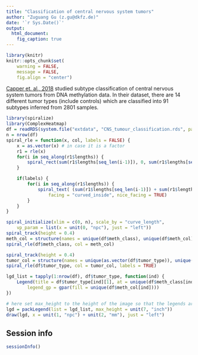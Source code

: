 ```yaml
---
title: "Classification of central nervous system tumors"
author: "Zuguang Gu (z.gu@dkfz.de)"
date: '`r Sys.Date()`'
output:
  html_document:
    fig_caption: true
---
```


```r
library(knitr)
knitr::opts_chunk$set(
    warning = FALSE,
    message = FALSE,
    fig.align = "center")
```


[Capper et. al., 2018](https://www.nature.com/articles/nature26000) studied
subtype classification of central nervous system tumors from DNA methylation
data. In their dataset, there are 14 different tumor types (include controls)
which are classified into 91 subtypes inferred from 2801 samples.


```r
library(spiralize)
library(ComplexHeatmap)
df = readRDS(system.file("extdata", "CNS_tumour_classification.rds", package = "spiralize"))
n = nrow(df)
spiral_rle = function(x, col, labels = FALSE) {
    x = as.vector(x) # in case it is a factor
    r1 = rle(x)
    for(i in seq_along(r1$lengths)) {
        spiral_rect(sum(r1$lengths[seq_len(i-1)]), 0, sum(r1$lengths[seq_len(i)]), 1, gp = gpar(fill = col[r1$values[i]], col = NA))
    }

    if(labels) {
        for(i in seq_along(r1$lengths)) {
            spiral_text( (sum(r1$lengths[seq_len(i-1)]) + sum(r1$lengths[seq_len(i)]))/2, 0.5, r1$values[i], 
                facing = "curved_inside", nice_facing = TRUE)
        }
    }
}

spiral_initialize(xlim = c(0, n), scale_by = "curve_length", 
    vp_param = list(x = unit(0, "npc"), just = "left"))
spiral_track(height = 0.4)
meth_col = structure(names = unique(df$meth_class), unique(df$meth_col))
spiral_rle(df$meth_class, col = meth_col)

spiral_track(height = 0.4)
tumor_col = structure(names = unique(as.vector(df$tumor_type)), unique(df$tumor_col))
spiral_rle(df$tumor_type, col = tumor_col, labels = TRUE)

lgd_list = tapply(1:nrow(df), df$tumor_type, function(ind) {
    Legend(title = df$tumor_type[ind][1], at = unique(df$meth_class[ind]),
        legend_gp = gpar(fill = unique(df$meth_col[ind])))
})

# here set max_height to the height of the image so that the legends are automatically arranged
lgd = packLegend(list = lgd_list, max_height = unit(7, "inch"))
draw(lgd, x = unit(1, "npc") + unit(2, "mm"), just = "left")
```


## Session info

```r
sessionInfo()
```
